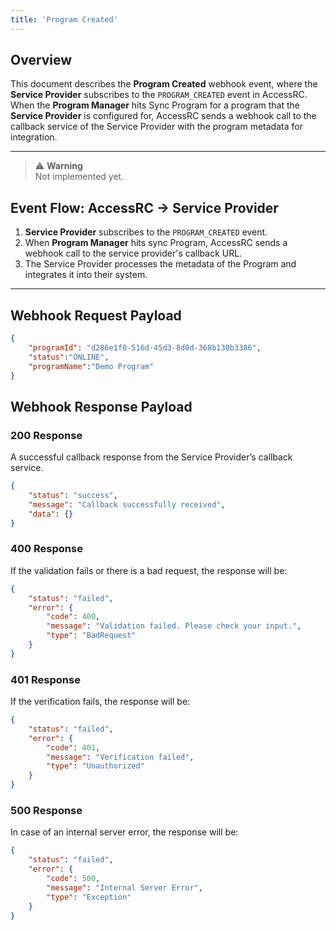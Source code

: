 ```yaml
---
title: 'Program Created'
---
```


## Overview

This document describes the **Program Created** webhook event, where the **Service Provider** subscribes to the `PROGRAM_CREATED` event in AccessRC. When the **Program Manager** hits Sync Program for a program that the **Service Provider** is configured for, AccessRC sends a webhook call to the callback service of the Service Provider with the program metadata for integration.

---
> ⚠️ **Warning**  
> Not implemented yet.

## Event Flow: AccessRC → Service Provider

1. **Service Provider** subscribes to the `PROGRAM_CREATED` event.
2. When **Program Manager** hits sync Program, AccessRC sends a webhook call to the service provider's callback URL.
3. The Service Provider processes the metadata of the Program and integrates it into their system.

---

## Webhook Request Payload

```json
{
	"programId": "d286e1f0-516d-45d3-8d0d-368b130b3386",
	"status":"ONLINE",
	"programName":"Demo Program"
}
```

## Webhook Response Payload

### 200 Response

A successful callback response from the Service Provider’s callback service.

```json
{
    "status": "success",
    "message": "Callback successfully received",
    "data": {}
}
```

### 400 Response

If the validation fails or there is a bad request, the response will be:

```json
{
    "status": "failed",
    "error": {
        "code": 400,
        "message": "Validation failed. Please check your input.",
        "type": "BadRequest"
    }
}
```

### 401 Response

If the verification fails, the response will be:

```json
{
    "status": "failed",
    "error": {
        "code": 401,
        "message": "Verification failed",
        "type": "Unauthorized"
    }
}
```

### 500 Response

In case of an internal server error, the response will be:

```json
{
    "status": "failed",
    "error": {
        "code": 500,
        "message": "Internal Server Error",
        "type": "Exception"
    }
}
```